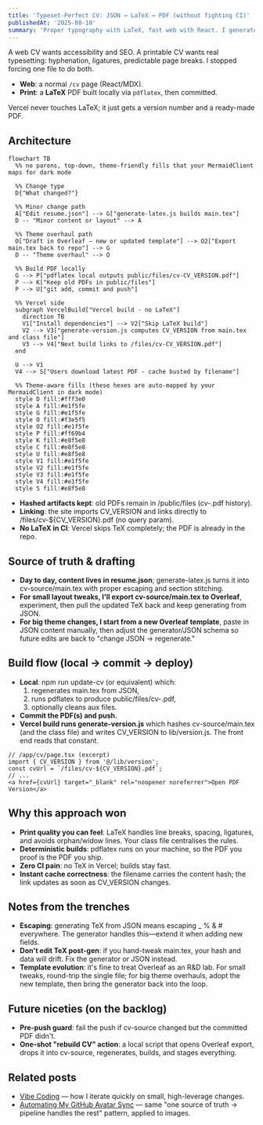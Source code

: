 ```yaml
---
title: 'Typeset-Perfect CV: JSON → LaTeX → PDF (without fighting CI)'
publishedAt: '2025-08-10'
summary: 'Proper typography with LaTeX, fast web with React. I generate a hashed CV PDF locally via pdflatex, keep older versions, and link to the current file using a build-time CV_VERSION.'
---
```


A web CV wants accessibility and SEO. A printable CV wants real typesetting: hyphenation, ligatures, predictable page breaks. I stopped forcing one file to do both.

- **Web**: a normal `/cv` page (React/MDX).
- **Print**: a **LaTeX** PDF built locally via `pdflatex`, then committed.

Vercel never touches LaTeX; it just gets a version number and a ready-made PDF.

## Architecture

```mermaid
flowchart TB
  %% no parens, top-down, theme-friendly fills that your MermaidClient maps for dark mode

  %% Change type
  D{"What changed?"}

  %% Minor change path
  A["Edit resume.json"] --> G["generate-latex.js builds main.tex"]
  D -- "Minor content or layout" --> A

  %% Theme overhaul path
  O["Draft in Overleaf – new or updated template"] --> O2["Export main.tex back to repo"] --> G
  D -- "Theme overhaul" --> O

  %% Build PDF locally
  G --> P["pdflatex local outputs public/files/cv-CV_VERSION.pdf"]
  P --> K["Keep old PDFs in public/files"]
  P --> U["git add, commit and push"]

  %% Vercel side
  subgraph VercelBuild["Vercel build - no LaTeX"]
    direction TB
    V1["Install dependencies"] --> V2["Skip LaTeX build"]
    V2 --> V3["generate-version.js computes CV_VERSION from main.tex and class file"]
    V3 --> V4["Next build links to /files/cv-CV_VERSION.pdf"]
  end

  U --> V1
  V4 --> S["Users download latest PDF - cache busted by filename"]

  %% Theme-aware fills (these hexes are auto-mapped by your MermaidClient in dark mode)
  style D fill:#fff3e0
  style A fill:#e1f5fe
  style G fill:#e1f5fe
  style O fill:#f3e5f5
  style O2 fill:#e1f5fe
  style P fill:#ff69b4
  style K fill:#e8f5e8
  style C fill:#e8f5e8
  style U fill:#e8f5e8
  style V1 fill:#e1f5fe
  style V2 fill:#e1f5fe
  style V3 fill:#e1f5fe
  style V4 fill:#e1f5fe
  style S fill:#e8f5e8
```

- **Hashed artifacts kept**: old PDFs remain in /public/files (cv-<hash>.pdf history).
- **Linking**: the site imports CV_VERSION and links directly to /files/cv-${CV_VERSION}.pdf (no query param).
- **No LaTeX in CI**: Vercel skips TeX completely; the PDF is already in the repo.

## Source of truth & drafting
- **Day to day, content lives in resume.json**; generate-latex.js turns it into cv-source/main.tex with proper escaping and section stitching.
- **For small layout tweaks, I'll export cv-source/main.tex to Overleaf**, experiment, then pull the updated TeX back and keep generating from JSON.
- **For big theme changes, I start from a new Overleaf template**, paste in JSON content manually, then adjust the generator/JSON schema so future edits are back to "change JSON → regenerate."

## Build flow (local → commit → deploy)
- **Local**: npm run update-cv (or equivalent) which:
  1. regenerates main.tex from JSON,
  2. runs pdflatex to produce public/files/cv-<hash>.pdf,
  3. optionally cleans aux files.
- **Commit the PDF(s) and push.**
- **Vercel build runs generate-version.js** which hashes cv-source/main.tex (and the class file) and writes CV_VERSION to lib/version.js. The front end reads that constant.

```tsx
// /app/cv/page.tsx (excerpt)
import { CV_VERSION } from '@/lib/version';
const cvUrl = `/files/cv-${CV_VERSION}.pdf`;
// ...
<a href={cvUrl} target="_blank" rel="noopener noreferrer">Open PDF Version</a>
```

## Why this approach won
- **Print quality you can feel**: LaTeX handles line breaks, spacing, ligatures, and avoids orphan/widow lines. Your class file centralises the rules.
- **Deterministic builds**: pdflatex runs on your machine, so the PDF you proof is the PDF you ship.
- **Zero CI pain**: no TeX in Vercel; builds stay fast.
- **Instant cache correctness**: the filename carries the content hash; the link updates as soon as CV_VERSION changes.

## Notes from the trenches
- **Escaping**: generating TeX from JSON means escaping _ % & # everywhere. The generator handles this—extend it when adding new fields.
- **Don't edit TeX post-gen**: if you hand-tweak main.tex, your hash and data will drift. Fix the generator or JSON instead.
- **Template evolution**: it's fine to treat Overleaf as an R&D lab. For small tweaks, round-trip the single file; for big theme overhauls, adopt the new template, then bring the generator back into the loop.

## Future niceties (on the backlog)
- **Pre-push guard**: fail the push if cv-source changed but the committed PDF didn't.
- **One-shot "rebuild CV" action**: a local script that opens Overleaf export, drops it into cv-source, regenerates, builds, and stages everything.

## Related posts
- [Vibe Coding](/blog/vibe-coding) — how I iterate quickly on small, high-leverage changes.
- [Automating My GitHub Avatar Sync](/blog/github-image-sync) — same "one source of truth → pipeline handles the rest" pattern, applied to images.